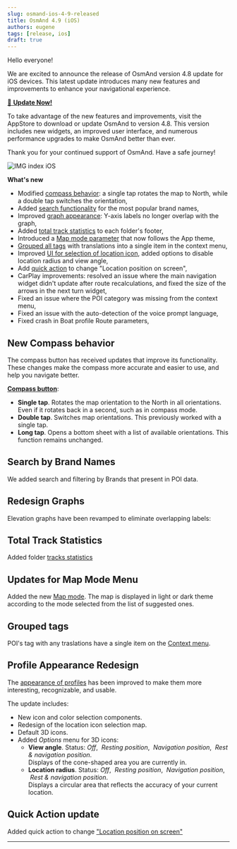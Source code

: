 ```yaml
---
slug: osmand-ios-4-9-released
title: OsmAnd 4.9 (iOS)
authors: eugene
tags: [release, ios]
draft: true
---
```




Hello everyone!  

We are excited to announce the release of OsmAnd version 4.8 update for iOS devices. This latest update introduces many new features and improvements to enhance your navigational experience.

[🔄   **Update Now!**](https://itunes.apple.com/us/app/osmand-maps-travel-navigate/id934850257)

To take advantage of the new features and improvements, visit the AppStore to download or update OsmAnd to version 4.8. This version includes new widgets, an improved user interface, and numerous performance upgrades to make OsmAnd better than ever.

Thank you for your continued support of OsmAnd. Have a safe journey!

![IMG index iOS](./img/ios_index.png)

<!--truncate-->

**What's new**

- Modified [compass behavior](#new-compass-behavior): a single tap rotates the map to North, while a double tap switches the orientation,
- Added [search functionality](#search-by-brand-names) for the most popular brand names, 
- Improved [graph appearance](#redesign-graphs): Y-axis labels no longer overlap with the graph, 
- Added [total track statistics](#total-track-statistics) to each folder's footer, 
- Introduced a [Map mode parameter](#updates-for-map-mode-menu) that now follows the App theme, 
- [Grouped all tags](#grouped-tags) with translations into a single item in the context menu,
- Improved [UI for selection of location icon](#profile-appearance-redesign), added options to disable location radius and view angle, 
- Add [quick action](#quick-action-update) to change "Location position on screen",
- CarPlay improvements: resolved an issue where the main navigation widget didn't update after route recalculations, and fixed the size of the arrows in the next turn widget, 
- Fixed an issue where the POI category was missing from the context menu, 
- Fixed an issue with the auto-detection of the voice prompt language, 
- Fixed crash in Boat profile Route parameters,

## New Compass behavior

The compass button has received updates that improve its functionality. These changes make the compass more accurate and easier to use, and help you navigate better.

[**Compass button**](https://osmand.net/docs/user/map/interact-with-map/#map-orientation-and-compass): 

- **Single tap**. Rotates the map orientation to the North in all orientations. Even if it rotates back in a second, such as in compass mode.
- **Double tap**. Switches map orientations. This previously worked with a single tap.
- **Long tap**. Opens a bottom sheet with a list of available orientations. This function remains unchanged.

## Search by Brand Names

We added search and filtering by Brands that present in POI data.

## Redesign Graphs

Elevation graphs have been revamped to eliminate overlapping labels:

## Total Track Statistics

Added folder [tracks statistics](https://osmand.net/docs/user/personal/tracks/manage-tracks#folder-statistics)

## Updates for Map Mode Menu

Added the new [Map mode](https://osmand.net/docs/user/map/vector-maps#map-mode). The map is displayed in light or dark theme according to the mode selected from the list of suggested ones.

## Grouped tags

POI's tag with any traslations have a single item on the [Context menu](https://osmand.net/docs/user/map/map-context-menu#details).

## Profile Appearance Redesign

The [appearance of profiles](https://osmand.net/docs/user/personal/profiles#profile-appearance) has been improved to make them more interesting, recognizable, and usable. 

The update includes:
- New icon and color selection components.
- Redesign of the location icon selection map.
- Default 3D icons.
- Added *Options* menu for 3D icons:
  - **View angle**. Status: *Off*, &nbsp;*Resting position*, &nbsp;*Navigation position*, &nbsp;*Rest & navigation position*.  
  Displays of the cone-shaped area you are currently in.
  - **Location radius**. Status: *Off*, &nbsp;*Resting position*, &nbsp;*Navigation position*, &nbsp;*Rest & navigation position*.  
  Displays a circular area that reflects the accuracy of your current location. 
  
##  Quick Action update

Added quick action to change ["Location position on screen"](https://osmand.net/docs/user/widgets/quick-action#settings)



_________________________________________________
<LinksSocial/>
<LinksTelegram/>
<AppleStore/>